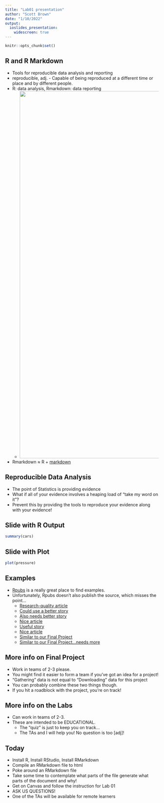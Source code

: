 ```yaml
---
title: "Lab01 presentation"
author: "Scott Brown"
date: "1/10/2022"
output: 
  ioslides_presentation:
    widescreen: true
---
```


```r
knitr::opts_chunk$set()
```

## R and R Markdown

- Tools for reproducible data analysis and reporting
- reproducible, adj. - Capable of being reproduced at a different time or place and by different people.
- R: data analysis, Rmarkdown: data reporting
  - <img src="static/latency.png" style="height:30vh;">
- Rmarkdown $\approx$ R + [markdown](https://github.com/adam-p/markdown-here/wiki/Markdown-Cheatsheet)

## Reproducible Data Analysis

- The point of Statistics is providing evidence
- What if all of your evidence involves a heaping load of "take my word on it"?
- Prevent this by providing the tools to reproduce your evidence along with your evidence!

## Slide with R Output

```r
summary(cars)
```

## Slide with Plot

```r
plot(pressure)
```

## Examples

- [Rpubs](https://rpubs.com/) is a really great place to find examples.
- Unfortunately, Rpubs doesn't also publish the source, which misses the point...
  - [Research-quality article](https://rpubs.com/Ian_W_Richardson/Twitter_Irish_Politics)
  - [Could use a better story](https://rpubs.com/cxh190001/854362)
  - [Also needs better story](https://rpubs.com/silasselfe/Moneyball)
  - [Nice article](https://rpubs.com/toldham2/babynames)
  - [Useful story](https://rpubs.com/Loudc951/848176)
  - [Nice article](https://rpubs.com/samanthallee/facebook-misinformation)
  - [Similar to our Final Project](https://rpubs.com/Felicia_Irawan/848558)
  - [Similar to our Final Project...needs more](https://rpubs.com/Ethan_Kostynick/849754)
  
## More info on Final Project

- Work in teams of 2-3 please.
- You might find it easier to form a team if you've got an idea for a project!
- "Gathering" data is not equal to "Downloading" data for this project
- You can probably combine these two things though.
- If you hit a roadblock with the project, you're on track!

## More info on the Labs

- Can work in teams of 2-3.
- These are intended to be EDUCATIONAL.
  - The "quiz" is just to keep you on track...
  - The TAs and I will help you!  No question is too [adj]!

## Today

- Install R, Install RStudio, Install RMarkdown
- Compile an RMarkdown file to html
- Poke around an RMarkdown file
- Take some time to contemplate what parts of the file generate what parts of the document and why!
- Get on Canvas and follow the instruction for Lab 01
- ASK US QUESTIONS!
- One of the TAs will be available for remote learners